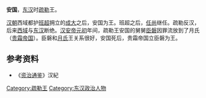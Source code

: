 '''安国'''，[[东汉|东汉]]时[[疏勒国|疏勒]]王。

[[汉朝|汉朝]]西域都护[[班超|班超]]拥立的[[成大_(疏勒)|成大]]之后，安国为王。班超之后，[[任尚|任尚]]继任。疏勒反汉，后来[[西域|西域]]与[[东汉|东汉]]断绝。[[汉安帝|汉安帝]][[元初|元初]]年间，疏勒王安国的舅舅[[臣磐|臣磐]]因罪流放到了月氏（[[贵霜帝国|贵霜帝国]]）。臣磐和[[月氏|月氏]]王关系很好，安国死后，贵霜帝国立臣磐为王。

==参考资料==
*《[[资治通鉴|资治通鉴]]》汉紀
{{start box}}
{{s-before|[[成大_(疏勒)|成大]]}}
{{s-title|[[疏勒|疏勒]][[国王|国王]]|110年代左右}}
{{s-after|[[遗腹|遗腹]]}}
{{end box}}

[[Category:疏勒王|Category:疏勒王]]
[[Category:东汉政治人物|Category:东汉政治人物]]